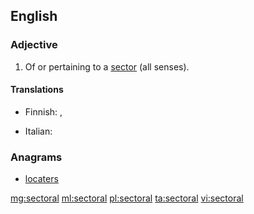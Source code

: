 ==English==

===Adjective===
{{en-adj}}

# Of or pertaining to a [[sector]] (all senses).

====Translations====
{{trans-top|pertaining to a sector}}
* Finnish: {{t|fi|aloittainen}}, {{t|fi|alakohtainen}}
{{trans-mid}}
* Italian: {{t+|it|settoriale}}
{{trans-bottom}}

===Anagrams===
* [[locaters#English|locaters]]

[[mg:sectoral]]
[[ml:sectoral]]
[[pl:sectoral]]
[[ta:sectoral]]
[[vi:sectoral]]